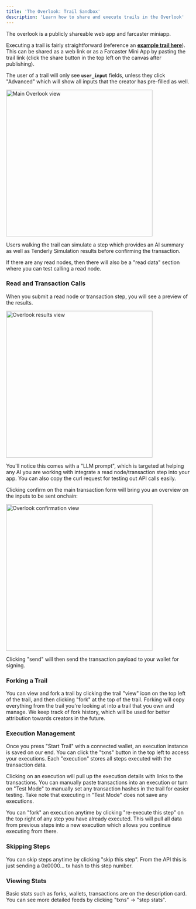 ```yaml
---
title: 'The Overlook: Trail Sandbox'
description: 'Learn how to share and execute trails in the Overlook'
---
```


<Note>The overlook is a publicly shareable web app and farcaster miniapp.</Note>

Executing a trail is fairly straightforward (reference an [**example trail here**](https://herd.eco/trails/0197137c-2be8-7c84-a6dd-69a6daa97026/walk)). This can be shared as a web link or as a Farcaster Mini App by pasting the trail link (click the share button in the top left on the canvas after publishing). 

The user of a trail will only see **`user_input`** fields, unless they click "Advanced" which will show all inputs that the creator has pre-filled as well.

<Frame>
  <img 
    src="/images/overlook-main.png" 
    alt="Main Overlook view" 
    width="400"
    height="400"
  />
</Frame>

Users walking the trail can simulate a step which provides an AI summary as well as Tenderly Simulation results before confirming the transaction.

<Info>
If there are any read nodes, then there will also be a "read data" section where you can test calling a read node.
</Info>

### Read and Transaction Calls

When you submit a read node or transaction step, you will see a preview of the results.

<Frame>
  <img 
    src="/images/overlook-results.png" 
    alt="Overlook results view" 
    width="400"
    height="400"
  />
</Frame>

You'll notice this comes with a "LLM prompt", which is targeted at helping any AI you are working with integrate a read node/transaction step into your app. You can also copy the curl request for testing out API calls easily.

Clicking confirm on the main transaction form will bring you an overview on the inputs to be sent onchain:

<Frame>
  <img 
    src="/images/overlook-confirm.png" 
    alt="Overlook confirmation view" 
    width="400"
    height="400"
  />
</Frame>

Clicking "send" will then send the transaction payload to your wallet for signing.

### Forking a Trail

You can view and fork a trail by clicking the trail "view" icon on the top left of the trail, and then clicking "fork" at the top of the trail. Forking will copy everything from the trail you're looking at into a trail that you own and manage. We keep track of fork history, which will be used for better attribution towards creators in the future.

### Execution Management

Once you press "Start Trail" with a connected wallet, an execution instance is saved on our end. You can click the "txns" button in the top left to access your executions. Each "execution" stores all steps executed with the transaction data.

Clicking on an execution will pull up the execution details with links to the transactions. You can manually paste transactions into an execution or turn on "Test Mode" to manually set any transaction hashes in the trail for easier testing. Take note that executing in "Test Mode" does not save any executions.

<Info>
You can "fork" an execution anytime by clicking "re-execute this step" on the top right of any step you have already executed. This will pull all data from previous steps into a new execution which allows you continue executing from there.
</Info>

### Skipping Steps

You can skip steps anytime by clicking "skip this step". From the API this is just sending a 0x0000… tx hash to this step number. 

### Viewing Stats

Basic stats such as forks, wallets, transactions are on the description card. You can see more detailed feeds by clicking "txns" -> "step stats".